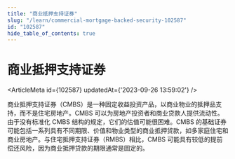 ```yaml
---
title: "商业抵押支持证券"
slug: "/learn/commercial-mortgage-backed-security-102587"
id: "102587"
hide_table_of_contents: true
---
```



# 商业抵押支持证券

<ArticleMeta id={102587} updatedAt={'2023-09-26 13:59:02'} />
<div className='border-solid border-b border-t-0 my-4 border-[var(--ifm-color-gray-300)]' />

商业抵押支持证券（CMBS）是一种固定收益投资产品，以商业物业的抵押品支持，而不是住宅房地产。CMBS 可以为房地产投资者和商业贷款人提供流动性。由于没有标准化 CMBS 结构的规定，它们的估值可能很困难。CMBS 的基础证券可能包括一系列具有不同期限、价值和物业类型的商业抵押贷款，如多家庭住宅和商业房地产。与住宅抵押支持证券（RMBS）相比，CMBS 可能具有较低的提前偿还风险，因为商业抵押贷款的期限通常是固定的。
